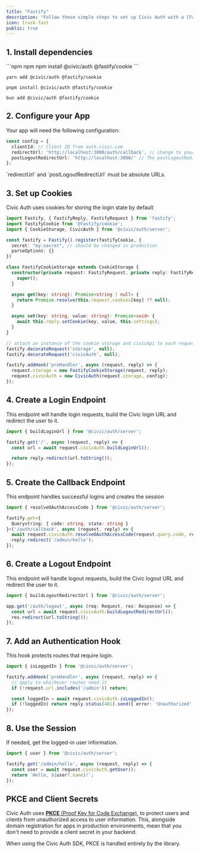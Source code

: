 ```yaml
---
title: "Fastify"
description: "Follow these simple steps to set up Civic Auth with a [Fastify](https://fastify.dev/) backend."
icon: truck-fast
public: true
---
```


## 1. Install dependencies

<CodeGroup>
  ```npm npm
  npm install @civic/auth @fastify/cookie
  ```

  ```yarn yarn
  yarn add @civic/auth @fastify/cookie
  ```

  ```pnpm pnpm
  pnpm install @civic/auth @fastify/cookie
  ```

  ```bun bun
  bun add @civic/auth @fastify/cookie
  ```
</CodeGroup>

## 2. Configure your App

Your app will need the following configuration:

```ts
const config = {
  clientId: // Client ID from auth.civic.com
  redirectUrl: 'http://localhost:3000/auth/callback', // change to your domain when deploying
  postLogoutRedirectUrl: 'http://localhost:3000/' // The postLogoutRedirectUrl is the URL where the user will be redirected after successfully logging out from Civic's auth server.
};
```

<Note>
`redirectUrl` and `postLogoutRedirectUrl` must be absolute URLs.
</Note>

## 3. Set up Cookies

Civic Auth uses cookies for storing the login state by default

```ts
import Fastify, { FastifyReply, FastifyRequest } from 'fastify';
import fastifyCookie from '@fastify/cookie';
import { CookieStorage, CivicAuth } from '@civic/auth/server';

const fastify = Fastify().register(fastifyCookie, {
  secret: "my-secret", // should be changed in production
  parseOptions: {}
})

class FastifyCookieStorage extends CookieStorage {
  constructor(private request: FastifyRequest, private reply: FastifyReply) {
    super();
  }

  async get(key: string): Promise<string | null> {
    return Promise.resolve(this.request.cookies[key] ?? null);
  }

  async set(key: string, value: string): Promise<void> {
    await this.reply.setCookie(key, value, this.settings);
  }
}

// attach an instance of the cookie storage and civicApi to each request
fastify.decorateRequest('storage', null);
fastify.decorateRequest('civicAuth', null);

fastify.addHook('preHandler', async (request, reply) => {
  request.storage = new FastifyCookieStorage(request, reply);
  request.civicAuth = new CivicAuth(request.storage, config);
});
```

## 4. Create a Login Endpoint

This endpoint will handle login requests, build the Civic login URL and redirect the user to it.

```ts
import { buildLoginUrl } from '@civic/auth/server';

fastify.get('/', async (request, reply) => {
  const url = await request.civicAuth.buildLoginUrl();

  return reply.redirect(url.toString());
});
```

## 5. Create the Callback Endpoint

This endpoint handles successful logins and creates the session

```ts
import { resolveOAuthAccessCode } from '@civic/auth/server';

fastify.get<{
  Querystring: { code: string, state: string }
}>('/auth/callback', async (request, reply) => {
  await request.civicAuth.resolveOAuthAccessCode(request.query.code, request.query.state);
  reply.redirect('/admin/hello');
});
```

## 6. Create a Logout Endpoint

This endpoint will handle logout requests, build the Civic logout URL and redirect the user to it.

```ts
import { buildLogoutRedirectUrl } from '@civic/auth/server';

app.get('/auth/logout', async (req: Request, res: Response) => {
  const url = await request.civicAuth.buildLogoutRedirectUrl();
  res.redirect(url.toString());
});
```

## 7. Add an Authentication Hook

This hook protects routes that require login.

```ts
import { isLoggedIn } from '@civic/auth/server';

fastify.addHook('preHandler', async (request, reply) => {
  // apply to whichever routes need it
  if (!request.url.includes('/admin')) return;

  const loggedIn = await request.civicAuth.isLoggedIn();
  if (!loggedIn) return reply.status(401).send({ error: 'Unauthorized' });
});
```

## 8. Use the Session

If needed, get the logged-in user information.

```ts
import { user } from '@civic/auth/server';

fastify.get('/admin/hello', async (request, reply) => {
  const user = await request.civicAuth.getUser();
  return `Hello, ${user?.name}!`;
});
```

## PKCE and Client Secrets

Civic Auth uses [**PKCE** (Proof Key for Code Exchange)](https://oauth.net/2/pkce/), to protect users and clients from unauthorized access to user information. This, alongside domain registration for apps in production environments, mean that you don't need to provide a client secret in your backend.

When using the Civic Auth SDK, PKCE is handled entirely by the library.
